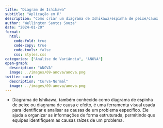 ```yaml
---
title: "Diagram de Ishikawa"
subtitle: "Aplicação em R"
description: "Como criar um diagrama de Ishikawa/espinha de peixe/causa e efeito usando o R?"
author: "Wellington Santos Souza"
date: "2024-01-20"
format: 
  html:
    code-fold: true
    code-copy: true
    code-tools: false
    css: styles.css
categories: ["Análise de Variância", "ANOVA"]
open-graph:
  description: "ANOVA"
  image: ../images/09-anova/anova.png
twitter-card:
  description: "Curva-Normal"
  image: ../images/09-anova/anova.png
---
```

- Diagrama de Ishikawa, também conhecido como diagrama de espinha de peixe ou diagrama de causa e efeito, é uma ferramenta visual usada para identificar e analisar as causas de um problema específico. Ele ajuda a organizar as informações de forma estruturada, permitindo que equipes identifiquem as causas raízes de um problema.



